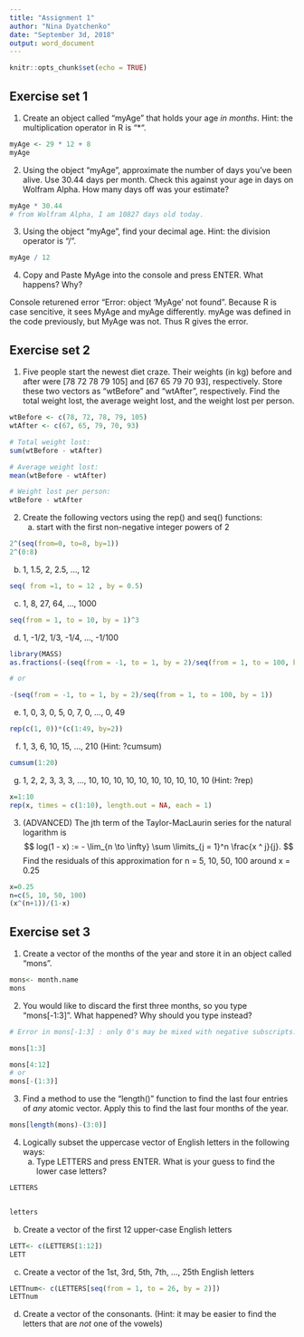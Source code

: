 ```yaml
---
title: "Assignment 1"
author: "Nina Dyatchenko"
date: "September 3d, 2018"
output: word_document
---
```


```r
knitr::opts_chunk$set(echo = TRUE)
```


## Exercise set 1



1. Create an object called "myAge" that holds your age *in months*. Hint: the
   multiplication operator in R is "*".
   
```r
myAge <- 29 * 12 + 8
myAge
```


2. Using the object "myAge", approximate the number of days you've been alive.
   Use 30.44 days per month. Check this against your age in days on Wolfram
   Alpha. How many days off was your estimate?
   
```r
myAge * 30.44
# from Wolfram Alpha, I am 10827 days old today.
```

3. Using the object "myAge", find your decimal age. Hint: the division
   operator is "/".
   
```r
myAge / 12
```

4. Copy and Paste MyAge into the console and press ENTER. What happens? Why?
 
  Console returened error "Error: object 'MyAge' not found". Because R is case sencitive, it sees MyAge and myAge differently. myAge was defined in the code previously, but MyAge was not. Thus R gives the error. 




## Exercise set 2



1. Five people start the newest diet craze. Their weights (in kg) before and
   after were [78 72 78 79 105] and [67 65 79 70 93], respectively. Store
   these two vectors as "wtBefore" and "wtAfter", respectively. Find the total
   weight lost, the average weight lost, and the weight lost per person.
   
```r
wtBefore <- c(78, 72, 78, 79, 105)
wtAfter <- c(67, 65, 79, 70, 93)

# Total weight lost:
sum(wtBefore - wtAfter)

# Average weight lost:
mean(wtBefore - wtAfter)

# Weight lost per person:
wtBefore - wtAfter
```

   
2. Create the following vectors using the rep() and seq() functions:
   a) start with the first non-negative integer powers of 2
   
```r
2^(seq(from=0, to=8, by=1))
2^(0:8)
```

   b) 1, 1.5, 2, 2.5, ..., 12
   
```r
seq( from =1, to = 12 , by = 0.5)
```

   c) 1, 8, 27, 64, ..., 1000
   
```r
seq(from = 1, to = 10, by = 1)^3
```

   d) 1, -1/2, 1/3, -1/4, ..., -1/100
   
```r
library(MASS)
as.fractions(-(seq(from = -1, to = 1, by = 2)/seq(from = 1, to = 100, by = 1)))
```

```r
# or

-(seq(from = -1, to = 1, by = 2)/seq(from = 1, to = 100, by = 1))

```

   
   e) 1, 0, 3, 0, 5, 0, 7, 0, ..., 0, 49
   
```r

rep(c(1, 0))*(c(1:49, by=2))

```

   f) 1, 3, 6, 10, 15, ..., 210 (Hint: ?cumsum)
   
```r
cumsum(1:20)
```

   g) 1, 2, 2, 3, 3, 3, ..., 10, 10, 10, 10, 10, 10, 10, 10, 10, 10 (Hint: ?rep)
   
```r
x=1:10
rep(x, times = c(1:10), length.out = NA, each = 1)
```

   
3. (ADVANCED) The jth term of the Taylor-MacLaurin series for the natural
   logarithm is
   $$
   log(1 - x) := - \lim_{n \to \infty} \sum \limits_{j = 1}^n \frac{x ^ j}{j}.
   $$
   Find the residuals of this approximation for n = 5, 10, 50, 100 around x =
   0.25

```r
x=0.25
n=c(5, 10, 50, 100)
(x^(n+1))/(1-x)

```



## Exercise set 3


1. Create a vector of the months of the year and store it in an object called
   "mons".
   
```r
mons<- month.name
mons
```


2. You would like to discard the first three months, so you type "mons[-1:3]".
   What happened? Why should you type instead?
   
```r
# Error in mons[-1:3] : only 0's may be mixed with negative subscripts. R doesn't allow to #"knit" with the error

mons[1:3]

mons[4:12]
# or
mons[-(1:3)]

```

3. Find a method to use the "length()" function to find the last four entries
   of *any* atomic vector. Apply this to find the last four months of the
   year.
   
```r
mons[length(mons)-(3:0)]
```

4. Logically subset the uppercase vector of English letters in the following
   ways:
   a) Type LETTERS and press ENTER. What is your guess to find the lower case
      letters?

```r
LETTERS


letters

```

   b) Create a vector of the first 12 upper-case English letters
   
```r
LETT<- c(LETTERS[1:12])
LETT

```

   
   c) Create a vector of the 1st, 3rd, 5th, 7th, ..., 25th English letters
   
```r
LETTnum<- c(LETTERS[seq(from = 1, to = 26, by = 2)])
LETTnum

```

   d) Create a vector of the consonants. (Hint: it may be easier to find the
      letters that are *not* one of the vowels)
      
```r

```

      
